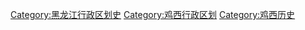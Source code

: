 [[Category:黑龙江行政区划史|Category:黑龙江行政区划史]]
[[Category:鸡西行政区划|Category:鸡西行政区划]]
[[Category:鸡西历史|Category:鸡西历史]]
